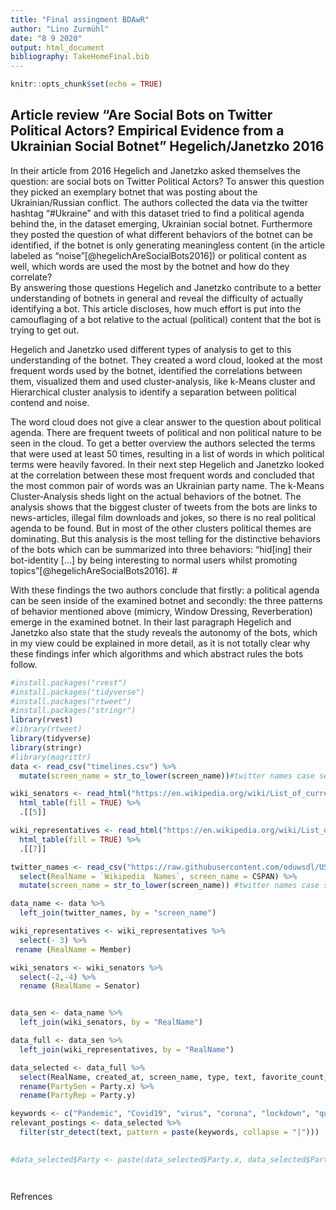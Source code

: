 ```yaml
---
title: "Final assingment BDAwR"
author: "Lino Zurmühl"
date: "8 9 2020"
output: html_document
bibliography: TakeHomeFinal.bib
---
```


```r
knitr::opts_chunk$set(echo = TRUE)
```
## Article review "Are Social Bots on Twitter Political Actors? Empirical Evidence from a Ukrainian Social Botnet" Hegelich/Janetzko 2016

In their article from 2016 Hegelich and Janetzko asked themselves the question: are social bots on Twitter Political Actors? To answer this question they picked an exemplary botnet that was posting about the Ukrainian/Russian conflict. The authors collected the data via the twitter hashtag "#Ukraine" and with this dataset tried to find a political agenda behind the, in the dataset emerging, Ukrainian social botnet. Furthermore they posted the question of what different behaviors of the botnet can be identified, if the botnet is only generating meaningless content (in the article labeled as "noise"[@hegelichAreSocialBots2016]) or political content as well, which words are used the most by the botnet and how do they correlate?  
By answering those questions Hegelich and Janetzko contribute to a better understanding of botnets in general and reveal the difficulty of actually identifying a bot. This article discloses, how much effort is put into the camouflaging of a bot relative to the actual (political) content that the bot is trying to get out. 

Hegelich and Janetzko used different types of analysis to get to this understanding of the botnet. They created a word cloud, looked at the most frequent words used by the botnet, identified the correlations between them, visualized them and used cluster-analysis, like k-Means cluster and Hierarchical cluster analysis to identify a separation between political contend and noise.

The word cloud does not give a clear answer to the question about political agenda. There are frequent tweets of political and non political nature to be seen in the cloud. To get a better overview the authors selected the terms that were used at least 50  times, resulting in a list of words in which political terms were heavily favored. In their next step Hegelich and Janetzko looked at the correlation between these most frequent words and concluded that the most common pair of words was an Ukrainian party name. The k-Means Cluster-Analysis sheds light on the actual behaviors of the botnet. The analysis shows that the biggest cluster of tweets from the bots are links to news-articles, illegal film downloads and jokes, so there is no real political agenda to be found. But in most of the other clusters political themes are dominating. But this analysis is the most telling for the distinctive behaviors of the bots which can be summarized into three behaviors: "hid[ing] their bot-identity [...] by being interesting to normal users whilst promoting topics"[@hegelichAreSocialBots2016]. #

With these findings the two authors conclude that firstly: a political agenda can be seen inside of the examined botnet and secondly: the three patterns of behavior mentioned above (mimicry, Window Dressing, Reverberation) emerge in the examined botnet. In their last paragraph Hegelich and Janetzko also state that the study reveals the autonomy of the bots, which in my view could be explained in more detail, as it is not totally clear why these findings infer which algorithms and which abstract rules the bots follow. 


```r
#install.packages("rvest")
#install.packages("tidyverse")
#install.packages("rtweet")
#install.packages("stringr")
library(rvest)
#library(rtweet)
library(tidyverse)
library(stringr)
#library(magrittr)
data <- read_csv("timelines.csv") %>% 
  mutate(screen_name = str_to_lower(screen_name))#twitter names case sensitive not matching the twitter data

wiki_senators <- read_html("https://en.wikipedia.org/wiki/List_of_current_United_States_senators") %>% 
  html_table(fill = TRUE) %>% 
  .[[5]] 

wiki_representatives <- read_html("https://en.wikipedia.org/wiki/List_of_current_members_of_the_United_States_House_of_Representatives") %>% 
  html_table(fill = TRUE) %>% 
  .[[7]]

twitter_names <- read_csv("https://raw.githubusercontent.com/oduwsdl/US-Congress/master/116thCongress/116Congress.csv") %>% 
  select(RealName = `Wikipedia  Names`, screen_name = CSPAN) %>%
  mutate(screen_name = str_to_lower(screen_name)) #twitter names case sensitive not matching the twitter data

data_name <- data %>%
  left_join(twitter_names, by = "screen_name")

wiki_representatives <- wiki_representatives %>%
  select(- 3) %>%
 rename (RealName = Member)

wiki_senators <- wiki_senators %>%
  select(-2,-4) %>%
  rename (RealName = Senator)


data_sen <- data_name %>%
  left_join(wiki_senators, by = "RealName")

data_full <- data_sen %>%
  left_join(wiki_representatives, by = "RealName")

data_selected <- data_full %>%
  select(RealName, created_at, screen_name, type, text, favorite_count, Party.x, Party.y, State, District)  %>%
  rename(PartySen = Party.x) %>%
  rename(PartyRep = Party.y)

keywords <- c("Pandemic", "Covid19", "virus", "corona", "lockdown", "quarantine", "fauci")
relevant_postings <- data_selected %>% 
  filter(str_detect(text, pattern = paste(keywords, collapse = "|"))) 
  

#data_selected$Party <- paste(data_selected$Party.x, data_selected$Party.y, 




```
Refrences

